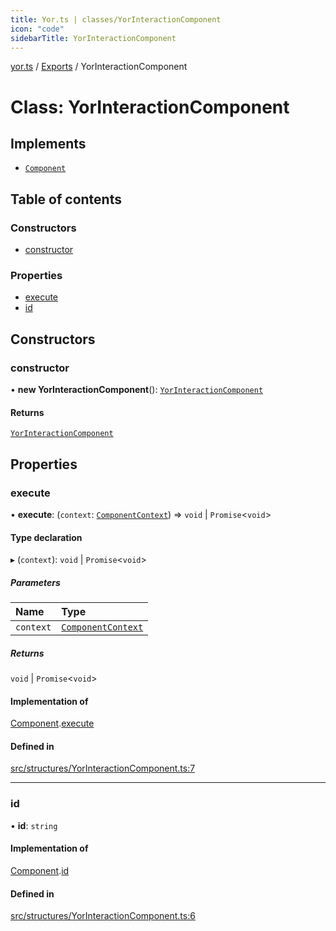 ```yaml
---
title: Yor.ts | classes/YorInteractionComponent
icon: "code"
sidebarTitle: YorInteractionComponent
---
```

[yor.ts](../README) / [Exports](../modules) / YorInteractionComponent

# Class: YorInteractionComponent

## Implements

- [`Component`](../interfaces/Component)

## Table of contents

### Constructors

- [constructor](YorInteractionComponent#constructor)

### Properties

- [execute](YorInteractionComponent#execute)
- [id](YorInteractionComponent#id)

## Constructors

### constructor

• **new YorInteractionComponent**(): [`YorInteractionComponent`](YorInteractionComponent)

#### Returns

[`YorInteractionComponent`](YorInteractionComponent)

## Properties

### execute

• **execute**: (`context`: [`ComponentContext`](ComponentContext)) => `void` \| `Promise`\<`void`\>

#### Type declaration

▸ (`context`): `void` \| `Promise`\<`void`\>

##### Parameters

| Name | Type |
| :------ | :------ |
| `context` | [`ComponentContext`](ComponentContext) |

##### Returns

`void` \| `Promise`\<`void`\>

#### Implementation of

[Component](../interfaces/Component).[execute](../interfaces/Component#execute)

#### Defined in

[src/structures/YorInteractionComponent.ts:7](https://github.com/OreOreki/interactions.ts/blob/8ac09b8/src/structures/YorInteractionComponent.ts#L7)

___

### id

• **id**: `string`

#### Implementation of

[Component](../interfaces/Component).[id](../interfaces/Component#id)

#### Defined in

[src/structures/YorInteractionComponent.ts:6](https://github.com/OreOreki/interactions.ts/blob/8ac09b8/src/structures/YorInteractionComponent.ts#L6)
